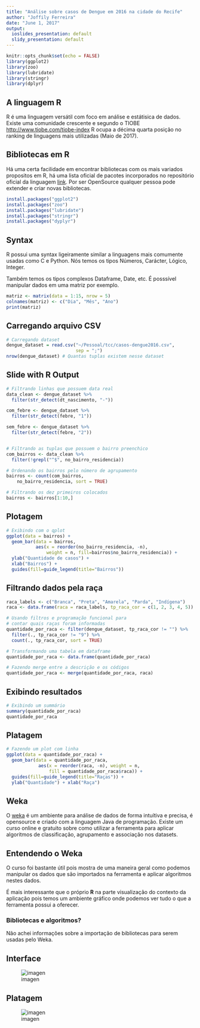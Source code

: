 ```yaml
---
title: "Análise sobre casos de Dengue em 2016 na cidade do Recife"
author: "Joffily Ferreira"
date: "June 1, 2017"
output:
  ioslides_presentation: default
  slidy_presentation: default
---
```


```r
knitr::opts_chunk$set(echo = FALSE)
library(ggplot2)
library(zoo)
library(lubridate)
library(stringr)
library(dplyr)
```

## A linguagem R

R é uma linguagem versátil com foco em análise e estátisica de dados. Existe uma comunidade crescente e segundo o TIOBE <http://www.tiobe.com/tiobe-index> R ocupa a décima quarta posição no ranking de linguagens mais utilizadas (Maio de 2017).

## Bibliotecas em R

Há uma certa facilidade em encontrar bibliotecas com os mais variados propositos em R, há uma lista oficial de pacotes incorporados no repositório oficial da linguagem [link](https://cran.r-project.org/web/packages/available_packages_by_name.html). Por ser OpenSource qualquer pessoa pode extender e criar novas bibliotecas.

```R
install.packages("ggplot2")
install.packages("zoo")
install.packages("lubridate")
install.packages("stringr")
install.packages("dyplyr")
```

## Syntax

R possui uma syntax ligeiramente similar a linguagens mais comumente usadas como C e Python.
Nós temos os tipos Números, Carácter, Lógico, Integer.

Também temos os tipos complexos Dataframe, Date, etc.
É posssível manipular dados em uma matriz por exemplo.

```r
matriz <- matrix(data = 1:15, nrow = 5)
colnames(matriz) <- c("Dia", "Mês", "Ano")
print(matriz)
```

## Carregando arquivo CSV
```r
# Carregando dataset
dengue_dataset = read.csv("~/Pessoal/tcc/casos-dengue2016.csv",
                          sep = ";")
nrow(dengue_dataset) # Quantas tuplas existem nesse dataset
```

## Slide with R Output
```r
# Filtrando linhas que possuem data real
data_clean <- dengue_dataset %>%
  filter(str_detect(dt_nascimento, "-"))

com_febre <- dengue_dataset %>%
  filter(str_detect(febre, "1"))

sem_febre <- dengue_dataset %>%
  filter(str_detect(febre, "2"))


# Filtrando as tuplas que possuem o bairro preenchico
com_bairros <- data_clean %>%
  filter(!grepl("^$", no_bairro_residencia))

# Ordenando os bairros pelo número de agrupamento
bairros <- count(com_bairros,
	no_bairro_residencia, sort = TRUE)

# Filtrando os dez primeiros colocados
bairros <- bairros[1:10,]

```
## Plotagem

```r
# Exibindo com o qplot
ggplot(data = bairros) +
  geom_bar(data = bairros,
           aes(x = reorder(no_bairro_residencia, -n),
               weight = n, fill=bairros$no_bairro_residencia)) +
  ylab("Quantidade de casos") +
  xlab("Bairros") +
  guides(fill=guide_legend(title="Bairros"))
```


## Filtrando dados pela raça
```r
raca_labels <- c("Branca", "Preta", "Amarela", "Parda", "Indígena")
raca <- data.frame(raca = raca_labels, tp_raca_cor = c(1, 2, 3, 4, 5))

# Usando filtros e programação funcional para
# contar quais raças foram informadas
quantidade_por_raca <- filter(dengue_dataset, tp_raca_cor != "") %>%
  filter(., tp_raca_cor != "9") %>%
  count(., tp_raca_cor, sort = TRUE)

# Transformando uma tabela em dataframe
quantidade_por_raca <- data.frame(quantidade_por_raca)

# Fazendo merge entre a descrição e os códigos
quantidade_por_raca <- merge(quantidade_por_raca, raca)
```

## Exibindo resultados
```r
# Exibindo um summário
summary(quantidade_por_raca)
quantidade_por_raca
```
## Platagem
```r
# Fazendo um plot com linha
ggplot(data = quantidade_por_raca) +
  geom_bar(data = quantidade_por_raca,
            aes(x = reorder(raca, -n), weight = n,
                fill = quantidade_por_raca$raca)) +
  guides(fill=guide_legend(title="Raças")) +
  ylab("Quantidade") + xlab("Raça")
```

## Weka

O [weka](http://www.cs.waikato.ac.nz/ml/weka) é um ambiente para análise de dados de forma intuítiva e precisa, é opensource e criado com a linguagem Java de programação. Existe um curso online e gratuito sobre como utilizar a ferramenta para aplicar algoritmos de classificação, agrupamento e associação nos datasets.

## Entendendo o Weka

O curso foi bastante útil pois mostra de uma maneira geral como podemos manipular os dados que são importados na ferramenta e aplicar algoritmos nestes dados.

É mais interessante que o próprio **R** na parte visualização do contexto da aplicação pois temos um ambiente gráfico onde podemos ver tudo o que a ferramenta possui a oferecer.

### Bibliotecas e algoritmos?

Não achei informações sobre a importação de bibliotecas para serem usadas pelo Weka.

## Interface
![imagen](./weka.png)

## Platagem
![imagen](./grafico.png)